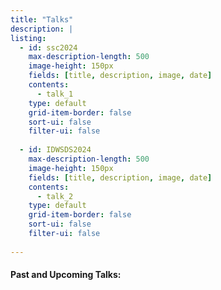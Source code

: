 ```yaml
---
title: "Talks"
description: |
listing:
  - id: ssc2024
    max-description-length: 500
    image-height: 150px
    fields: [title, description, image, date]
    contents: 
      - talk_1
    type: default
    grid-item-border: false
    sort-ui: false
    filter-ui: false
    
  - id: IDWSDS2024
    max-description-length: 500
    image-height: 150px
    fields: [title, description, image, date]
    contents: 
      - talk_2
    type: default
    grid-item-border: false
    sort-ui: false
    filter-ui: false
  
---
```


#### Past and Upcoming Talks:

::: {#ssc2024}
:::
::: {#IDWSDS2024}
:::





